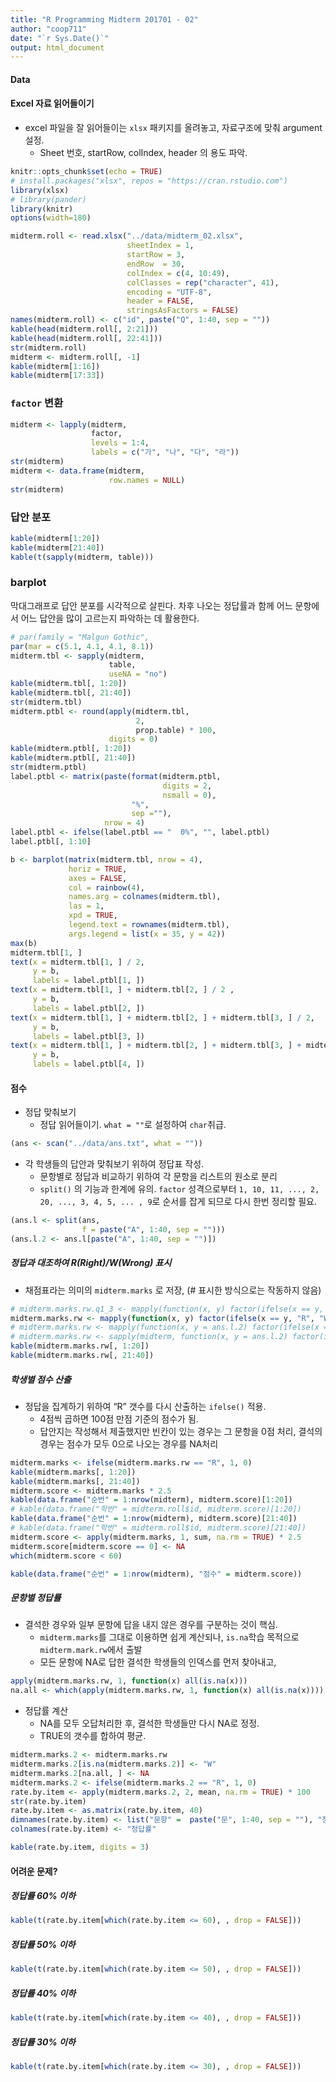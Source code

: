```yaml
---
title: "R Programming Midterm 201701 - 02"
author: "coop711"
date: "`r Sys.Date()`"
output: html_document
---
```


#### Data 

#### Excel 자료 읽어들이기 

* excel 파일을 잘 읽어들이는 `xlsx` 패키지를 올려놓고, 자료구조에 맞춰 argument 설정.
    * Sheet 번호, startRow, colIndex, header 의 용도 파악. 

```r
knitr::opts_chunk$set(echo = TRUE)
# install.packages("xlsx", repos = "https://cran.rstudio.com")
library(xlsx)
# library(pander)
library(knitr)
options(width=180)
```

```r
midterm.roll <- read.xlsx("../data/midterm_02.xlsx", 
                          sheetIndex = 1, 
                          startRow = 3, 
                          endRow  = 30, 
                          colIndex = c(4, 10:49), 
                          colClasses = rep("character", 41), 
                          encoding = "UTF-8",
                          header = FALSE, 
                          stringsAsFactors = FALSE)
names(midterm.roll) <- c("id", paste("Q", 1:40, sep = ""))
kable(head(midterm.roll[, 2:21]))
kable(head(midterm.roll[, 22:41]))
str(midterm.roll)
midterm <- midterm.roll[, -1]
kable(midterm[1:16])
kable(midterm[17:33])
```

### `factor` 변환

```r
midterm <- lapply(midterm, 
                  factor, 
                  levels = 1:4, 
                  labels = c("가", "나", "다", "라"))
str(midterm)
midterm <- data.frame(midterm, 
                      row.names = NULL)
str(midterm)
```

### 답안 분포

```r
kable(midterm[1:20])
kable(midterm[21:40])
kable(t(sapply(midterm, table)))
```

### barplot

막대그래프로 답안 분포를 시각적으로 살핀다. 차후 나오는 정답률과 함께 어느 문항에서 어느 답안을 많이 고르는지 파악하는 데 활용한다.

```r
# par(family = "Malgun Gothic", 
par(mar = c(5.1, 4.1, 4.1, 8.1))
midterm.tbl <- sapply(midterm, 
                      table, 
                      useNA = "no")
kable(midterm.tbl[, 1:20])
kable(midterm.tbl[, 21:40])
str(midterm.tbl)
midterm.ptbl <- round(apply(midterm.tbl, 
                            2, 
                            prop.table) * 100, 
                      digits = 0)
kable(midterm.ptbl[, 1:20])
kable(midterm.ptbl[, 21:40])
str(midterm.ptbl)
label.ptbl <- matrix(paste(format(midterm.ptbl, 
                                  digits = 2, 
                                  nsmall = 0), 
                           "%", 
                           sep =""), 
                     nrow = 4)
label.ptbl <- ifelse(label.ptbl == "  0%", "", label.ptbl)
label.ptbl[, 1:10]
```

```r
b <- barplot(matrix(midterm.tbl, nrow = 4), 
             horiz = TRUE, 
             axes = FALSE, 
             col = rainbow(4), 
             names.arg = colnames(midterm.tbl), 
             las = 1, 
             xpd = TRUE, 
             legend.text = rownames(midterm.tbl), 
             args.legend = list(x = 35, y = 42))
max(b)
midterm.tbl[1, ]
text(x = midterm.tbl[1, ] / 2, 
     y = b, 
     labels = label.ptbl[1, ])
text(x = midterm.tbl[1, ] + midterm.tbl[2, ] / 2 , 
     y = b, 
     labels = label.ptbl[2, ])
text(x = midterm.tbl[1, ] + midterm.tbl[2, ] + midterm.tbl[3, ] / 2, 
     y = b, 
     labels = label.ptbl[3, ])
text(x = midterm.tbl[1, ] + midterm.tbl[2, ] + midterm.tbl[3, ] + midterm.tbl[4, ]/ 2, 
     y = b, 
     labels = label.ptbl[4, ])
```

#### 점수

* 정답 맞춰보기
    * 정답 읽어들이기. `what = ""`로 설정하여 `char`취급. 

```r
(ans <- scan("../data/ans.txt", what = ""))
```

* 각 학생들의 답안과 맞춰보기 위하여 정답표 작성.
    * 문항별로 정답과 비교하기 위하여 각 문항을 리스트의 원소로 분리
    * `split()` 의 기능과 한계에 유의. `factor` 성격으로부터 `1, 10, 11, ..., 2, 20, ..., 3, 4, 5, ... , 9`로 순서를 잡게 되므로 다시 한번 정리할 필요.
    
```r
(ans.l <- split(ans, 
                f = paste("A", 1:40, sep = "")))
(ans.l.2 <- ans.l[paste("A", 1:40, sep = "")])
```

##### 정답과 대조하여 R(Right)/W(Wrong) 표시 
    
* 채점표라는 의미의 `midterm.marks` 로 저장, (# 표시한 방식으로는 작동하지 않음)
    
```r
# midterm.marks.rw.q1_3 <- mapply(function(x, y) factor(ifelse(x == y, "R", "W")), y = ans.l.2[1:3], midterm[, 1:3])
midterm.marks.rw <- mapply(function(x, y) factor(ifelse(x == y, "R", "W")), y = ans.l.2, midterm)
# midterm.marks.rw <- mapply(function(x, y = ans.l.2) factor(ifelse(x == y, "R", "W")), midterm[, -26])
# midterm.marks.rw <- sapply(midterm, function(x, y = ans.l.2) factor(ifelse(x == y, "R", "W")))
kable(midterm.marks.rw[, 1:20])
kable(midterm.marks.rw[, 21:40])
```

<P style = "page-break-before:always">

##### 학생별 점수 산출

+ 정답을 집계하기 위하여 "R" 갯수를 다시 산출하는 `ifelse()` 적용.
    + 4점씩 곱하면 100점 만점 기준의 점수가 됨. 
    + 답안지는 작성해서 제출했지만 빈칸이 있는 경우는 그 문항을 0점 처리, 결석의 경우는 점수가 모두 0으로 나오는 경우를  NA처리 

```r
midterm.marks <- ifelse(midterm.marks.rw == "R", 1, 0)
kable(midterm.marks[, 1:20])
kable(midterm.marks[, 21:40])
midterm.score <- midterm.marks * 2.5
kable(data.frame("순번" = 1:nrow(midterm), midterm.score)[1:20])
# kable(data.frame("학번" = midterm.roll$id, midterm.score)[1:20])
kable(data.frame("순번" = 1:nrow(midterm), midterm.score)[21:40])
# kable(data.frame("학번" = midterm.roll$id, midterm.score)[21:40])
midterm.score <- apply(midterm.marks, 1, sum, na.rm = TRUE) * 2.5
midterm.score[midterm.score == 0] <- NA
which(midterm.score < 60)
```

```r
kable(data.frame("순번" = 1:nrow(midterm), "점수" = midterm.score))
```

<P style = "page-break-before:always">


##### 문항별 정답률

* 결석한 경우와 일부 문항에 답을 내지 않은 경우를 구분하는 것이 핵심.
    + `midterm.marks`를 그대로 이용하면 쉽게 계산되나, `is.na`학습 목적으로 `midterm.mark.rw`에서 출발
    + 모든 문항에 NA로 답한 결석한 학생들의 인덱스를 먼저 찾아내고,

```r
apply(midterm.marks.rw, 1, function(x) all(is.na(x)))
na.all <- which(apply(midterm.marks.rw, 1, function(x) all(is.na(x))))
```

* 정답률 계산
    + NA를 모두 오답처리한 후, 결석한 학생들만 다시 NA로 정정.
    + TRUE의 갯수를 합하여 평균. 

```r
midterm.marks.2 <- midterm.marks.rw
midterm.marks.2[is.na(midterm.marks.2)] <- "W"
midterm.marks.2[na.all, ] <- NA
midterm.marks.2 <- ifelse(midterm.marks.2 == "R", 1, 0)
rate.by.item <- apply(midterm.marks.2, 2, mean, na.rm = TRUE) * 100
str(rate.by.item)
rate.by.item <- as.matrix(rate.by.item, 40)
dimnames(rate.by.item) <- list("문항" =  paste("문", 1:40, sep = ""), "정답률" = "정답률")
colnames(rate.by.item) <- "정답률"
```

```r
kable(rate.by.item, digits = 3)
```

<!--* `replace()`를 이용하면, 

```r
(midterm.marks.3 <- replace(midterm.marks.rw, is.na(midterm.marks.rw), "W"))
midterm.marks.3[na.all, ] <- NA
midterm.marks.3
```
-->

<!--<P style = "page-break-before:always">-->

#### 어려운 문제?


##### 정답률 60% 이하

```r
kable(t(rate.by.item[which(rate.by.item <= 60), , drop = FALSE]))
```

##### 정답률 50% 이하

```r
kable(t(rate.by.item[which(rate.by.item <= 50), , drop = FALSE]))
```

##### 정답률 40% 이하

```r
kable(t(rate.by.item[which(rate.by.item <= 40), , drop = FALSE]))
```

##### 정답률 30% 이하

```r
kable(t(rate.by.item[which(rate.by.item <= 30), , drop = FALSE]))
```


<!--## Data 정리

```r
save.image("midterm.RData")
```
-->
